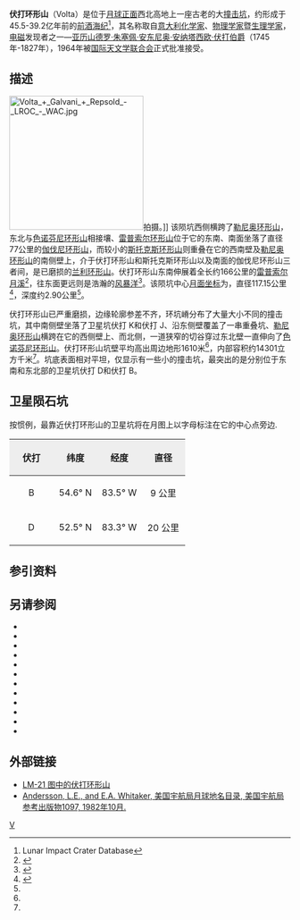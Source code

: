 {{lunar crater data|
 image=Normal Volta-Repsold LO-IV-188M LTVT.jpg|
 caption=[[月球轨道器4号|月球轨道器4号]]拍摄的图像。|
 latitude=53.90|
 N_or_S=N|
 longitude=84.77|
 E_or_W=W|
 diameter=117.15公里|
 depth=2.90公里|
 colong=88|
 eponym=[[亚历山德罗·伏打|亚历山德罗·伏打]]}}
'''伏打环形山'''（Volta）是位于[[月球正面|月球正面]]西北高地上一座古老的大[[撞击坑|撞击坑]]，约形成于45.5-39.2亿年前的[[前酒海纪|前酒海纪]]<ref name=LICD>Lunar Impact Crater Database</ref>，其名称取自[[意大利|意大利]][[化学家|化学家]]、[[物理学家|物理学家]]暨[[生理学家|生理学家]]，[[电|电磁]]发现者之一—[[亚历山德罗·伏打|亚历山德罗·朱塞佩·安东尼奥·安纳塔西欧·伏打]][[伯爵|伯爵]]（1745年-1827年），1964年被[[国际天文学联合会|国际天文学联合会]]正式批准接受。

==描述==
[[Image:Volta_+_Galvani_+_Repsold_-_LROC_-_WAC.jpg|240px]]拍摄。]]  
该陨坑西侧横跨了[[勒尼奥环形山|勒尼奥环形山]]，东北与[[色诺芬尼环形山|色诺芬尼环形山]]相接壤、[[雷普索尔环形山|雷普索尔环形山]]位于它的东南、南面坐落了直径77公里的[[伽伐尼环形山|伽伐尼环形山]]，而较小的[[斯托克斯环形山|斯托克斯环形山]]则重叠在它的西南壁及[[勒尼奥环形山|勒尼奥环形山]]的南侧壁上，介于伏打环形山和斯托克斯环形山以及南面的伽伐尼环形山三者间，是已磨损的[[兰利环形山|兰利环形山]]。伏打环形山东南伸展着全长约166公里的[[雷普索尔环形山#雷普索尔月溪|雷普索尔月溪]]<ref>{{Cite web |url=http://planetarynames.wr.usgs.gov/Feature/5136 |title=Directory of the International Astronomical Union |accessdate=2017-03-07 |archive-date=2018-07-12 |archive-url=https://web.archive.org/web/20180712055211/https://planetarynames.wr.usgs.gov/Feature/5136 |dead-url=no }}</ref>，往东面更远则是浩瀚的[[风暴洋|风暴洋]]<ref>{{Cite web |url=http://planetarynames.wr.usgs.gov/images/Lunar/lac_21_wac.pdf |title=Crater Volta on the map LAC-21. |accessdate=2017-03-07 |archive-date=2016-12-27 |archive-url=https://web.archive.org/web/20161227043316/https://planetarynames.wr.usgs.gov/images/Lunar/lac_21_wac.pdf |dead-url=no }}</ref>。该陨坑中心[[月面坐标|月面坐标]]为{{Coord|53.9|N|84.77|W|globe:Moon|nogoogle=1|noosm=1}}，直径117.15公里<ref name="IAU<ref">{{Cite web |url=http://planetarynames.wr.usgs.gov/Feature/6430 |title=Directory of the International Astronomical Union |accessdate=2017-03-07 |archive-date=2018-07-02 |archive-url=https://web.archive.org/web/20180702011257/https://planetarynames.wr.usgs.gov/Feature/6430 |dead-url=no }}</ref>，深度约2.90公里<ref name="LICD"/>。

伏打环形山已严重磨损，边缘轮廓参差不齐，环坑嵴分布了大量大小不同的撞击坑，其中南侧壁坐落了卫星坑伏打 K和伏打 J、沿东侧壁覆盖了一串重叠坑、[[勒尼奥环形山|勒尼奥环形山]]横跨在它的西侧壁上、而北侧，一道狭窄的切谷穿过东北壁一直伸向了[[色诺芬尼环形山|色诺芬尼环形山]]。伏打环形山坑壁平均高出周边地形1610米<ref name="LICD"/>，内部容积约14301立方千米<ref name="LICD"/>。坑底表面相对平坦，仅显示有一些小的撞击坑，最突出的是分别位于东南和东北部的卫星坑伏打 D和伏打 B。

==卫星陨石坑==
按惯例，最靠近伏打环形山的卫星坑将在月图上以字母标注在它的中心点旁边.

{| class="wikitable"
!width="25%" style="background:#eeeeee;" |伏打 
!width="25%" style="background:#eeeeee;" |纬度
!width="25%" style="background:#eeeeee;" |经度
!width="25%" style="background:#eeeeee;" |直径
|-
|align="center"|B
|align="center"|54.6° N
|align="center"|83.5° W
|align="center"|9 公里
|-
|align="center"|D
|align="center"|52.5° N
|align="center"|83.3° W
|align="center"|20 公里
|}

==参引资料==
{{Reflist}}

==另请参阅==
{{refbegin}}
* {{cite book
  | last1 = Andersson
  | first1 = L. E.
  | last2 = Whitaker
  | first2 = E. A.
  | authorlink2 = Ewen Whitaker
  | date = 1982
  | title = [[NASA|NASA]] Catalogue of Lunar Nomenclature
  | publisher = NASA RP-1097
  | ref = harv
  }}
* {{cite web
  | last = Blue
  | first = Jennifer
  | date = July 25, 2007
  | title = Gazetteer of Planetary Nomenclature
  | publisher = [[United_States_Geological_Survey|USGS]]
  | url = http://planetarynames.wr.usgs.gov/
  | accessdate = 2007-08-05
  | ref = harv
  | archive-date = 2012-04-08
  | archive-url = https://www.webcitation.org/66mXDr4G9?url=http://planetarynames.wr.usgs.gov/
  | dead-url = no
  }}
* {{cite book
  | last1 = Bussey
  | first1 = B.
  | authorlink1 = Ben Bussey
  | last2 = Spudis
  | first2 = P.
  | authorlink2 = Paul Spudis
  | date = 2004
  | title = The Clementine Atlas of the Moon
  | publisher = Cambridge University Press
  | location = New York
  | isbn = 978-0-521-81528-4
  | ref = harv
  }}
* {{cite book
  | last1 = Cocks
  | first1 = Elijah E.
  | last2 = Cocks
  | first2 = Josiah C.
  | date = 1995
  | title = Who's Who on the Moon: A Biographical Dictionary of Lunar Nomenclature
  | url = https://archive.org/details/isbn_9780936389271
  | publisher = Tudor Publishers
  | isbn = 978-0-936389-27-1
  | ref = harv
  }}
* {{cite web
  | last = McDowell
  | first = Jonathan
  | date = July 15, 2007
  | url = http://host.planet4589.org/astro/lunar/
  | title = Lunar Nomenclature
  | publisher = Jonathan's Space Report
  | accessdate = 2007-10-24
  | ref = harv
  | archive-date = 2012-05-26
  | archive-url = https://www.webcitation.org/67wcYNfK3?url=http://host.planet4589.org/astro/lunar/
  | dead-url = no
  }}
* {{cite journal| last1 = Menzel| first1 = D. H.| last2 = Minnaert| first2 = M.| last3 = Levin| first3 = B.| last4 = Dollfus| first4 = A.| last5 = Bell| first5 = B.| title = Report on Lunar Nomenclature by the Working Group of Commission 17 of the IAU| doi = 10.1007/BF00171763| journal = Space Science Reviews| volume = 12| issue = 2| pages = 136–186| date = 1971| bibcode = 1971SSRv...12..136M| ref = harv}}
* {{cite book
  | first = Patrick
  | last = Moore
  | authorlink = Patrick Moore
  | date = 2001
  | title = On the Moon
  | url = https://archive.org/details/patrickmooreonmo00patr
  | publisher = Sterling Publishing Co.
  | isbn = 978-0-304-35469-6
  | ref = harv
  }}
* {{cite book
  | first = Fred W.
  | last = Price
  | date = 1988
  | title = The Moon Observer's Handbook
  | publisher = Cambridge University Press
  | isbn = 978-0-521-33500-3
  | ref = harv
  }}
* {{cite book
  | last = Rükl
  | first = Antonín
  | authorlink = Antonín Rükl
  | date = 1990
  | title = Atlas of the Moon
  | publisher = Kalmbach Books
  | isbn = 978-0-913135-17-4
  | ref = harv
  }}
* {{cite book
  | last = Webb
  | first = Rev. T. W.
  | authorlink = Thomas William Webb
  | date = 1962
  | title = Celestial Objects for Common Telescopes
  | url = https://archive.org/details/celestialobjects00webb
  | edition = 6th revised
  | publisher = Dover
  | isbn = 978-0-486-20917-3
  | ref = harv
  }}
* {{cite book
  | first = Ewen A.
  | last = Whitaker
  | authorlink = Ewen Whitaker
  | date = 1999
  | title = Mapping and Naming the Moon
  | publisher = Cambridge University Press
  | isbn = 978-0-521-62248-6
  | ref = harv
  }}
* {{cite book
  | first = Peter T.
  | last = Wlasuk
  | date = 2000
  | title = Observing the Moon
  | publisher = Springer
  | isbn = 978-1-85233-193-1
  | ref = harv
 }}
{{refend}}

==外部链接==
* [http://www.lpi.usra.edu/resources/mapcatalog/LM/lm21/ LM-21 图中的伏打环形山]{{dead link|date=2017年11月 |bot=InternetArchiveBot |fix-attempted=yes }}
* [http://planet4589.org/astro/lunar/RP-1097.pdf Andersson, L.E., and E.A. Whitaker, 美国宇航局月球地名目录, 美国宇航局参考出版物1097, 1982年10月.] {{Wayback|url=http://planet4589.org/astro/lunar/RP-1097.pdf |date=20141006125838 }}

[[Category:月球环形山|V]]
{{月球環形山 (T-Z)}}